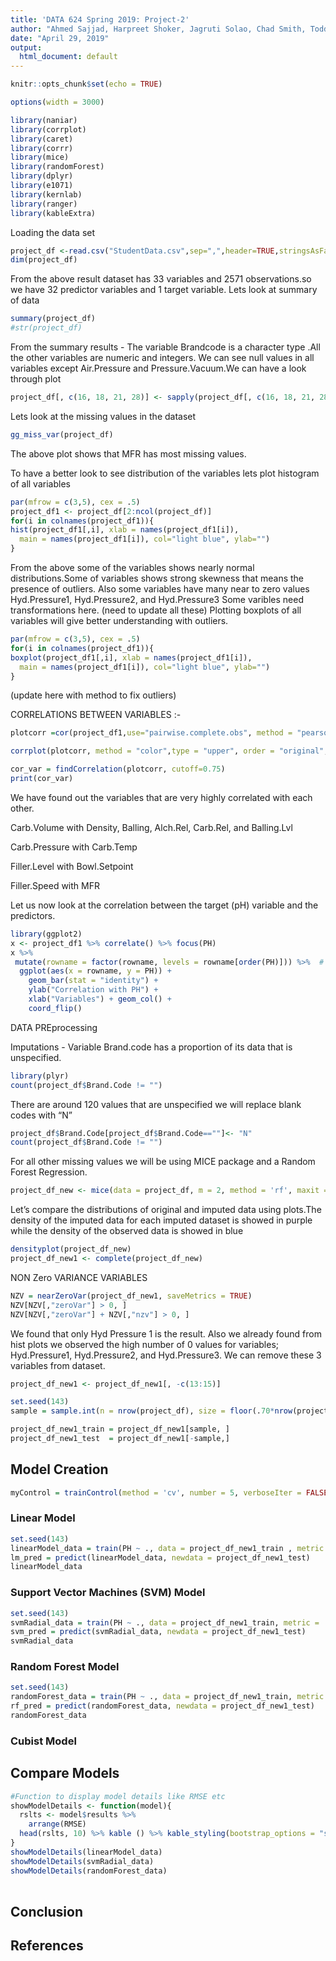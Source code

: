 ```yaml
---
title: 'DATA 624 Spring 2019: Project-2'
author: "Ahmed Sajjad, Harpreet Shoker, Jagruti Solao, Chad Smith, Todd Weigel"
date: "April 29, 2019"
output:
  html_document: default
---
```


```r
knitr::opts_chunk$set(echo = TRUE)
```
```r
options(width = 3000)
```
```r
library(naniar)
library(corrplot)
library(caret)
library(corrr)
library(mice)
library(randomForest)
library(dplyr)
library(e1071)
library(kernlab)
library(ranger)
library(kableExtra)
```

Loading the data set 
```r
project_df <-read.csv("StudentData.csv",sep=",",header=TRUE,stringsAsFactors=FALSE)
dim(project_df)
```

From the above result dataset has 33 variables and 2571 observations.so we have 32 predictor variables and 1 target variable.
Lets look at summary of data

```r
summary(project_df)
#str(project_df)
```

From the summary results - The variable Brandcode is a character type .All the other variables are numeric and integers.
We can see null values in all variables except Air.Pressure and Pressure.Vacuum.We can have a look through plot

```r
project_df[, c(16, 18, 21, 28)] <- sapply(project_df[, c(16, 18, 21, 28)], as.numeric) # converting int to numeric
```

Lets look at the missing values in the dataset
```r
gg_miss_var(project_df)
```
The above plot shows that MFR has most missing values.

To have a better look to see distribution of the variables lets plot histogram of all variables

```r
par(mfrow = c(3,5), cex = .5)
project_df1 <- project_df[2:ncol(project_df)]
for(i in colnames(project_df1)){
hist(project_df1[,i], xlab = names(project_df1[i]),
  main = names(project_df1[i]), col="light blue", ylab="")
}
```
From the above some of the variables shows nearly normal distributions.Some of variables shows strong skewness that means the presence of outliers.
Also some variables have many near to zero values  Hyd.Pressure1, Hyd.Pressure2, and Hyd.Pressure3
Some varibles need transformations here.
(need to update all these)
Plotting boxplots of all variables will give better understanding with outliers.
```r
par(mfrow = c(3,5), cex = .5)
for(i in colnames(project_df1)){
boxplot(project_df1[,i], xlab = names(project_df1[i]),
  main = names(project_df1[i]), col="light blue", ylab="")
}
```

(update here with method to fix outliers)

CORRELATIONS BETWEEN VARIABLES :-

```r

plotcorr =cor(project_df1,use="pairwise.complete.obs", method = "pearson")

corrplot(plotcorr, method = "color",type = "upper", order = "original", number.cex = .7,tl.pos = "td",tl.cex = 0.5, tl.srt = 90,diag = TRUE)

```
```r

cor_var = findCorrelation(plotcorr, cutoff=0.75)
print(cor_var)
```

We have found out the variables that are very highly correlated with each other.

Carb.Volume with Density, Balling, Alch.Rel, Carb.Rel, and Balling.Lvl 

Carb.Pressure with Carb.Temp

Filler.Level with Bowl.Setpoint

Filler.Speed with MFR

Let us now look at the correlation between the target (pH) variable and the predictors.

```r
library(ggplot2)
x <- project_df1 %>% correlate() %>% focus(PH)
x %>% 
 mutate(rowname = factor(rowname, levels = rowname[order(PH)])) %>%  # Order by correlation strength
  ggplot(aes(x = rowname, y = PH)) +
    geom_bar(stat = "identity") +
    ylab("Correlation with PH") +
    xlab("Variables") + geom_col() + 
    coord_flip()

```


DATA PREprocessing 

Imputations - 
Variable Brand.code has a proportion of its data that is unspecified.
```r
library(plyr)
count(project_df$Brand.Code != "")
```
There are around 120 values that are unspecified we will replace blank codes with "N"

```r
project_df$Brand.Code[project_df$Brand.Code==""]<- "N"
count(project_df$Brand.Code != "")
```

For all other missing values we will be using MICE package and a Random Forest Regression.
```r

project_df_new <- mice(data = project_df, m = 2, method = 'rf', maxit = 3)
```
Let’s compare the distributions of original and imputed data using   plots.The density of the imputed data for each imputed dataset is showed in purple while the density of the observed data is showed in blue

```r
densityplot(project_df_new)
project_df_new1 <- complete(project_df_new)
```

NON Zero VARIANCE VARIABLES

```r
NZV = nearZeroVar(project_df_new1, saveMetrics = TRUE)
NZV[NZV[,"zeroVar"] > 0, ] 
NZV[NZV[,"zeroVar"] + NZV[,"nzv"] > 0, ]
```
We found that only Hyd Pressure 1 is the result.
Also we already found from hist plots we observed the high number of 0 values for variables; Hyd.Pressure1, Hyd.Pressure2, and Hyd.Pressure3. We can remove these 3 variables from dataset.

```r
project_df_new1 <- project_df_new1[, -c(13:15)]
```

```r
set.seed(143) 
sample = sample.int(n = nrow(project_df), size = floor(.70*nrow(project_df)), replace = F)

project_df_new1_train = project_df_new1[sample, ]
project_df_new1_test  = project_df_new1[-sample,]

```

## Model Creation
```r
myControl = trainControl(method = 'cv', number = 5, verboseIter = FALSE, savePredictions = TRUE, allowParallel = T)
```

### Linear Model
```r
set.seed(143)
linearModel_data = train(PH ~ ., data = project_df_new1_train , metric = 'RMSE', method = 'lm', preProcess = c('center', 'scale'), trControl = myControl)
lm_pred = predict(linearModel_data, newdata = project_df_new1_test)
linearModel_data
```

### Support Vector Machines (SVM) Model
```r
set.seed(143)
svmRadial_data = train(PH ~ ., data = project_df_new1_train, metric = 'RMSE', method = "svmRadial", preProc =c("center", "scale"), tuneLength = 14, trControl = myControl)
svm_pred = predict(svmRadial_data, newdata = project_df_new1_test)
svmRadial_data
```

### Random Forest Model
```r
set.seed(143)
randomForest_data = train(PH ~ ., data = project_df_new1_train, metric = 'RMSE', method = 'ranger', preProcess = c('center', 'scale'), trControl = myControl)
rf_pred = predict(randomForest_data, newdata = project_df_new1_test)
randomForest_data
```

### Cubist Model

## Compare Models
```r
#Function to display model details like RMSE etc
showModelDetails <- function(model){ 
  rslts <- model$results %>%
    arrange(RMSE)
  head(rslts, 10) %>% kable () %>% kable_styling(bootstrap_options = "striped", full_width = F)
}
showModelDetails(linearModel_data)
showModelDetails(svmRadial_data)
showModelDetails(randomForest_data)
```

<table>
</table>


## Conclusion

## References




